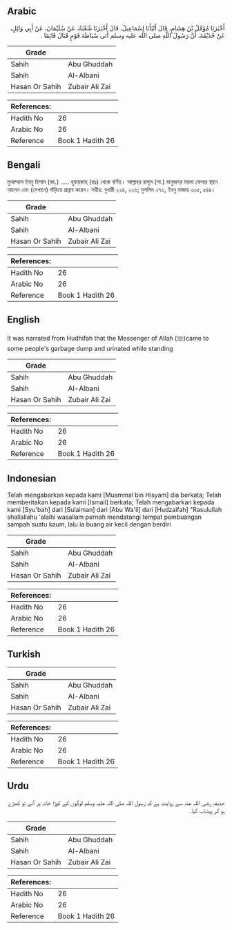 ## Arabic


<div dir="rtl" lang="ar" style={{fontSize:'larger',backgroundColor:'#f8f9fa',padding:20}}>
أَخْبَرَنَا مُؤَمَّلُ بْنُ هِشَامٍ، قَالَ أَنْبَأَنَا إِسْمَاعِيلُ، قَالَ أَخْبَرَنَا شُعْبَةُ، عَنْ سُلَيْمَانَ، عَنْ أَبِي وَائِلٍ، عَنْ حُذَيْفَةَ، أَنَّ رَسُولَ اللَّهِ صلى الله عليه وسلم أَتَى سُبَاطَةَ قَوْمٍ فَبَالَ قَائِمًا ‏.‏
</div>
<div style={{backgroundColor:'#f8f9fa',padding:20, marginBottom: 10}}><table> <thead> <tr> <th>Grade</th> <th></th> </tr> </thead> <tbody> <tr><td>Sahih</td><td>Abu Ghuddah</td></tr><tr><td>Sahih</td><td>Al-Albani</td></tr><tr><td>Hasan Or Sahih</td><td>Zubair Ali Zai</td></tr></tbody></table><table> <thead> <tr> <th>References:</th> <th></th> </tr> </thead> <tbody><tr><td>Hadith No</td><td>26</td></tr><tr><td>Arabic No</td><td>26</td></tr><tr><td>Reference</td><td>Book 1 Hadith 26</td></tr></tbody></table></div>

## Bengali


<div dir="ltr" lang="bn" style={{fontSize:'larger',backgroundColor:'#f8f9fa',padding:20}}>
মুআম্মাল ইবনু হিশাম (রহ.) ..... হুযায়ফাহ্ (রাঃ) থেকে বর্ণিত। আল্লাহর রাসূল (সা.) মানুষদের ময়লা ফেলার স্থানে আসেন এবং (সেখানে) দাঁড়িয়ে প্রস্রাব করেন। সহীহ: বুখারী ২২৪, ২২৬; মুসলিম ২৭৩, ইবনু মাজাহ ৩০৫, ৫৪৪।
</div>
<div style={{backgroundColor:'#f8f9fa',padding:20, marginBottom: 10}}><table> <thead> <tr> <th>Grade</th> <th></th> </tr> </thead> <tbody> <tr><td>Sahih</td><td>Abu Ghuddah</td></tr><tr><td>Sahih</td><td>Al-Albani</td></tr><tr><td>Hasan Or Sahih</td><td>Zubair Ali Zai</td></tr></tbody></table><table> <thead> <tr> <th>References:</th> <th></th> </tr> </thead> <tbody><tr><td>Hadith No</td><td>26</td></tr><tr><td>Arabic No</td><td>26</td></tr><tr><td>Reference</td><td>Book 1 Hadith 26</td></tr></tbody></table></div>

## English


<div dir="ltr" lang="en" style={{fontSize:'larger',backgroundColor:'#f8f9fa',padding:20}}>
It was narrated from Hudhifah that the Messenger of Allah (ﷺ)came to some people's garbage dump and urinated while standing
</div>
<div style={{backgroundColor:'#f8f9fa',padding:20, marginBottom: 10}}><table> <thead> <tr> <th>Grade</th> <th></th> </tr> </thead> <tbody> <tr><td>Sahih</td><td>Abu Ghuddah</td></tr><tr><td>Sahih</td><td>Al-Albani</td></tr><tr><td>Hasan Or Sahih</td><td>Zubair Ali Zai</td></tr></tbody></table><table> <thead> <tr> <th>References:</th> <th></th> </tr> </thead> <tbody><tr><td>Hadith No</td><td>26</td></tr><tr><td>Arabic No</td><td>26</td></tr><tr><td>Reference</td><td>Book 1 Hadith 26</td></tr></tbody></table></div>

## Indonesian


<div dir="ltr" lang="id" style={{fontSize:'larger',backgroundColor:'#f8f9fa',padding:20}}>
Telah mengabarkan kepada kami [Muammal bin Hisyam] dia berkata; Telah memberitakan kepada kami [Ismail] berkata; Telah mengabarkan kepada kami [Syu'bah] dari [Sulaiman] dari [Abu Wa'il] dari [Hudzaifah] "Rasulullah shallallahu 'alaihi wasallam pernah mendatangi tempat pembuangan sampah suatu kaum, lalu ia buang air kecil dengan berdiri
</div>
<div style={{backgroundColor:'#f8f9fa',padding:20, marginBottom: 10}}><table> <thead> <tr> <th>Grade</th> <th></th> </tr> </thead> <tbody> <tr><td>Sahih</td><td>Abu Ghuddah</td></tr><tr><td>Sahih</td><td>Al-Albani</td></tr><tr><td>Hasan Or Sahih</td><td>Zubair Ali Zai</td></tr></tbody></table><table> <thead> <tr> <th>References:</th> <th></th> </tr> </thead> <tbody><tr><td>Hadith No</td><td>26</td></tr><tr><td>Arabic No</td><td>26</td></tr><tr><td>Reference</td><td>Book 1 Hadith 26</td></tr></tbody></table></div>

## Turkish


<div dir="ltr" lang="tr" style={{fontSize:'larger',backgroundColor:'#f8f9fa',padding:20}}>

</div>
<div style={{backgroundColor:'#f8f9fa',padding:20, marginBottom: 10}}><table> <thead> <tr> <th>Grade</th> <th></th> </tr> </thead> <tbody> <tr><td>Sahih</td><td>Abu Ghuddah</td></tr><tr><td>Sahih</td><td>Al-Albani</td></tr><tr><td>Hasan Or Sahih</td><td>Zubair Ali Zai</td></tr></tbody></table><table> <thead> <tr> <th>References:</th> <th></th> </tr> </thead> <tbody><tr><td>Hadith No</td><td>26</td></tr><tr><td>Arabic No</td><td>26</td></tr><tr><td>Reference</td><td>Book 1 Hadith 26</td></tr></tbody></table></div>

## Urdu


<div dir="rtl" lang="ur" style={{fontSize:'larger',backgroundColor:'#f8f9fa',padding:20}}>
حذیفہ رضی اللہ عنہ سے روایت ہے کہ رسول اللہ صلی اللہ علیہ وسلم لوگوں کے کوڑا خانہ پر آئے تو کھڑے ہو کر پیشاب کیا۔
</div>
<div style={{backgroundColor:'#f8f9fa',padding:20, marginBottom: 10}}><table> <thead> <tr> <th>Grade</th> <th></th> </tr> </thead> <tbody> <tr><td>Sahih</td><td>Abu Ghuddah</td></tr><tr><td>Sahih</td><td>Al-Albani</td></tr><tr><td>Hasan Or Sahih</td><td>Zubair Ali Zai</td></tr></tbody></table><table> <thead> <tr> <th>References:</th> <th></th> </tr> </thead> <tbody><tr><td>Hadith No</td><td>26</td></tr><tr><td>Arabic No</td><td>26</td></tr><tr><td>Reference</td><td>Book 1 Hadith 26</td></tr></tbody></table></div>